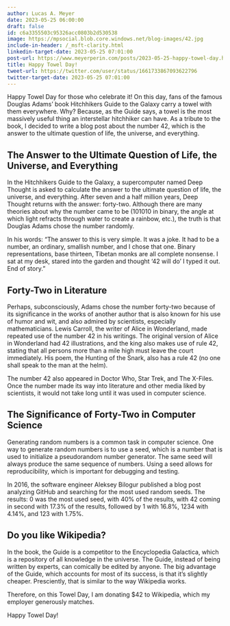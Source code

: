 ```yaml
---
author: Lucas A. Meyer
date: 2023-05-25 06:00:00
draft: false
id: c6a3355503c95326acc0803b2d530538
image: https://mpsocial.blob.core.windows.net/blog-images/42.jpg
include-in-header: /_msft-clarity.html
linkedin-target-date: 2023-05-25 07:01:00
post-url: https://www.meyerperin.com/posts/2023-05-25-happy-towel-day.html
title: Happy Towel Day!
tweet-url: https://twitter.com/user/status/1661733867093622796
twitter-target-date: 2023-05-25 07:01:00
---
```

Happy Towel Day for those who celebrate it! On this day, fans of the famous Douglas Adams' book Hitchhikers Guide to the Galaxy carry a towel with them everywhere. Why? Because, as the Guide says, a towel is the most massively useful thing an interstellar hitchhiker can have. As a tribute to the book, I decided to write a blog post about the number 42, which is the answer to the ultimate question of life, the universe, and everything.

## The Answer to the Ultimate Question of Life, the Universe, and Everything

In the Hitchhikers Guide to the Galaxy, a supercomputer named Deep Thought is asked to calculate the answer to the ultimate question of life, the universe, and everything. After seven and a half million years, Deep Thought returns with the answer: forty-two. Although there are many theories about why the number came to be (101010 in binary, the angle at which light refracts through water to create a rainbow, etc.), the truth is that Douglas Adams chose the number randomly.

In his words: "The answer to this is very simple. It was a joke. It had to be a number, an ordinary, smallish number, and I chose that one. Binary representations, base thirteen, Tibetan monks are all complete nonsense. I sat at my desk, stared into the garden and thought '42 will do' I typed it out. End of story."

## Forty-Two in Literature

Perhaps, subconsciously, Adams chose the number forty-two because of its significance in the works of another author that is also known for his use of humor and wit, and also admired by scientists, especially mathematicians. Lewis Carroll, the writer of Alice in Wonderland, made repeated use of the number 42 in his writings. The original version of Alice in Wonderland had 42 illustrations, and the king also makes use of rule 42, stating that all persons more than a mile high must leave the court immediately. His poem, the Hunting of the Snark, also has a rule 42 (no one shall speak to the man at the helm).

The number 42 also appeared in Doctor Who, Star Trek, and The X-Files. Once the number made its way into literature and other media liked by scientists, it would not take long until it was used in computer science.

## The Significance of Forty-Two in Computer Science

Generating random numbers is a common task in computer science. One way to generate random numbers is to use a seed, which is a number that is used to initialize a pseudorandom number generator. The same seed will always produce the same sequence of numbers. Using a seed allows for reproducibility, which is important for debugging and testing.

In 2016, the software engineer Aleksey Bilogur published a blog post analyzing GitHub and searching for the most used random seeds. The results: 0 was the most used seed, with 40% of the results, with 42 coming in second with 17.3% of the results, followed by 1 with 16.8%, 1234 with 4.14%, and 123 with 1.75%.

## Do you like Wikipedia?

In the book, the Guide is a competitor to the Encyclopedia Galactica, which is a repository of all knowledge in the universe. The Guide, instead of being written by experts, can comically be edited by anyone. The big advantage of the Guide, which accounts for most of its success, is that it's slightly cheaper. Presciently, that is similar to the way Wikipedia works.

Therefore, on this Towel Day, I am donating $42 to Wikipedia, which my employer generously matches.

Happy Towel Day!
